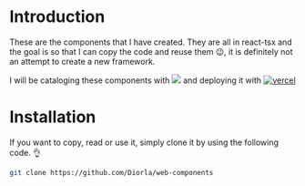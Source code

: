 
<Meta title="Introduction" />

<style>{`
 .logo {
   height: 14px;
   background: white;
   padding: 2px;
 } 
`}</style>

# Introduction

These are the components that I have created. They are all in react-tsx and the goal is so that I can copy the code and reuse them 😉, it is definitely not an attempt to create a new framework.

I will be cataloging these components with <a href="https://storybook.js.org/"><img className="logo" src={Storybook}/></a> and deploying it with <a href="https://vercel.com/"><img src={Vercel} alt="vercel" className="logo" /></a>

# Installation

If you want to copy, read or use it, simply clone it by using the following code. 👌

```sh
git clone https://github.com/Diorla/web-components
```
